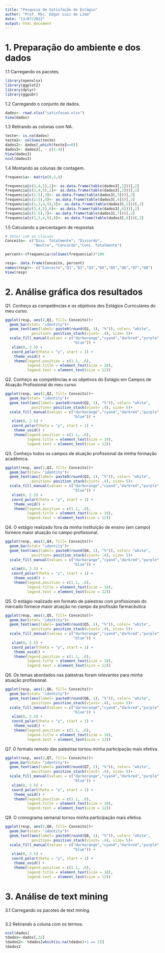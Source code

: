 ```yaml
---
title: "Pesquisa de Satisfação do Estágio"
author: "Prof. MSc. Edgar Luiz de Lima"
date: "13/07/2022"
output: html_document
---
```


# 1. Preparação do ambiente e dos dados

1.1 Carregando os pacotes.
```r
library(openxlsx)
library(ggplot2)
library(dplyr)
library(ggpubr)
```

1.2 Carregando o conjunto de dados.
```r
dados<- read.xlsx("satisfacao.xlsx")
View(dados)
```
1.3 Retirando as colunas com NA.
```r
teste<- is.na(dados)
teste2<- colSums(teste)
dados2<- dados[,which(teste2==0)]
dados3<- dados2[, - c(1:4)]
View(dados3)
ncol(dados3)
```

1.4 Montando as colunas de contagem.
```r
frequencia<- matrix(0,5,8)

frequencia[c(3,4,5),1]<- as.data.frame(table(dados3[,1]))[,2]
frequencia[c(3,4,5),2]<- as.data.frame(table(dados3[,2]))[,2]
frequencia[c(1:5),3]<- as.data.frame(table(dados3[,3]))[,2]
frequencia[c(2:5),4]<- as.data.frame(table(dados3[,4]))[,2]
frequencia[c(1,3,4,5),5]<- as.data.frame(table(dados3[,5]))[,2]
frequencia[c(3,4,5),6]<- as.data.frame(table(dados3[,6]))[,2]
frequencia[c(1:5),7]<- as.data.frame(table(dados3[,7]))[,2]
frequencia[c(1,3,4,5),8]<- as.data.frame(table(dados3[,8]))[,2]


```

1.5 Calculando a percentagem de respostas
```r
# Vetor com as classes
Conceito<- c("Disc. Totalmente", "Discordo", 
             "Neutro", "Concordo","Conc. Totalmente")

percent<-(frequencia/colSums(frequencia))*100

resp<- data.frame(Conceito, percent)
names(resp)<- c("Conceito","Q1","Q2","Q3","Q4","Q5","Q6","Q7","Q8")
View(resp)
```

# 2. Análise gráfica dos resultados

Q1. Conheço as competências e os objetivos dos Estágios Curriculares do meu curso.
```r
ggplot(resp, aes(2,Q1, fill= Conceito))+
  geom_bar(stat= "identity")+
  geom_text(aes(label= paste0(round(Q1, 1), "%")), color= "white",
            position= position_stack(vjust= .4), size= 5)+
  scale_fill_manual(values = c("darkorange","cyan4","darkred","purple",
                               "blue")) +
   xlim(0, 2.5) +
   coord_polar(theta = "y", start = 1) +
    theme_void() +
    theme(legend.position = c(1.1, .6),
          legend.title = element_text(size = 18),
          legend.text = element_text(size = 12))
```


Q2. Conheço as competências e os objetivos do Estágio em Campos de Atuação Profissional do meu curso.
```r
ggplot(resp, aes(2,Q2, fill= Conceito))+
  geom_bar(stat= "identity")+
  geom_text(aes(label= paste0(round(Q2, 1), "%")), color= "white",
            position= position_stack(vjust= .4), size= 5)+
  scale_fill_manual(values = c("darkorange","cyan4","darkred","purple",
                               "blue")) +
   xlim(0, 2.5) +
   coord_polar(theta = "y", start = 1) +
    theme_void() +
    theme(legend.position = c(1.1, .6),
          legend.title = element_text(size = 18),
          legend.text = element_text(size = 12))
```


Q3. Conheço todos os campos de atuação profissional da minha formação acadêmica.
```r
ggplot(resp, aes(2,Q3, fill= Conceito))+
  geom_bar(stat= "identity")+
  geom_text(aes(label= paste0(round(Q3, 1), "%")), color= "white",
            position= position_stack(vjust= .4), size= 5)+
  scale_fill_manual(values = c("darkorange","cyan4","darkred","purple",
                               "blue")) +
   xlim(0, 2.5) +
   coord_polar(theta = "y", start = 1) +
    theme_void() +
    theme(legend.position = c(1.1, .6),
          legend.title = element_text(size = 18),
          legend.text = element_text(size = 12))

```


Q4. O estágio realizado fora da minha instituição de ensino (em campo) fornece maior atuação no campo profissional.
```r
ggplot(resp, aes(2,Q4, fill= Conceito))+
  geom_bar(stat= "identity")+
  geom_text(aes(label= paste0(round(Q4, 1), "%")), color= "white",
            position= position_stack(vjust= .4), size= 5)+
  scale_fill_manual(values = c("darkorange","cyan4","darkred","purple",
                               "blue")) +
   xlim(0, 2.5) +
   coord_polar(theta = "y", start = 1) +
    theme_void() +
    theme(legend.position = c(1.1, .6),
          legend.title = element_text(size = 18),
          legend.text = element_text(size = 12))

```

Q5. O estágio realizado em formato de palestras com profissionais do mercado fornece maior atuação no campo da profissão farmacêutica
```r
ggplot(resp, aes(2,Q5, fill= Conceito))+
  geom_bar(stat= "identity")+
  geom_text(aes(label= paste0(round(Q5, 1), "%")), color= "white",
            position= position_stack(vjust= .4), size= 5)+
  scale_fill_manual(values = c("darkorange","cyan4","darkred","purple",
                               "blue")) +
   xlim(0, 2.5) +
   coord_polar(theta = "y", start = 1) +
    theme_void() +
    theme(legend.position = c(1.1, .6),
          legend.title = element_text(size = 18),
          legend.text = element_text(size = 12))

```

Q6. Os temas abordados nas palestras foram relevantes para minha atuação profissional.
```r
ggplot(resp, aes(2,Q6, fill= Conceito))+
  geom_bar(stat= "identity")+
  geom_text(aes(label= paste0(round(Q6, 1), "%")), color= "white",
            position= position_stack(vjust= .4), size= 5)+
  scale_fill_manual(values = c("darkorange","cyan4","darkred","purple",
                               "blue")) +
   xlim(0, 2.5) +
   coord_polar(theta = "y", start = 1) +
    theme_void() +
    theme(legend.position = c(1.1, .6),
          legend.title = element_text(size = 18),
          legend.text = element_text(size = 12))

```


Q7. O formato remoto das palestras tornou minha participação mais efetiva.
```r
ggplot(resp, aes(2,Q7, fill= Conceito))+
  geom_bar(stat= "identity")+
  geom_text(aes(label= paste0(round(Q7, 1), "%")), color= "white",
            position= position_stack(vjust= .4), size= 5)+
  scale_fill_manual(values = c("darkorange","cyan4","darkred","purple",
                               "blue")) +
   xlim(0, 2.5) +
   coord_polar(theta = "y", start = 1) +
    theme_void() +
    theme(legend.position = c(1.1, .6),
          legend.title = element_text(size = 18),
          legend.text = element_text(size = 12))

```

Q9. O cronograma semanal tornou minha participação mais efetiva.
```r
ggplot(resp, aes(2,Q8, fill= Conceito))+
  geom_bar(stat= "identity")+
  geom_text(aes(label= paste0(round(Q8, 1), "%")), color= "white",
            position= position_stack(vjust= .4), size= 5)+
  scale_fill_manual(values = c("darkorange","cyan4","darkred","purple",
                               "blue")) +
   xlim(0, 2.5) +
   coord_polar(theta = "y", start = 1) +
    theme_void() +
    theme(legend.position = c(1.1, .6),
          legend.title = element_text(size = 18),
          legend.text = element_text(size = 12))
```

# 3. Análise de text mining

3.1 Carregando os pacotes de text mining.
```r

```


3.2 Retirando a coluna com os termos.
```r
ncol(dados)
tdados<-dados[,32]
tdados2<- tdados[which(is.na(tdados)+1 == 1)]
tdados2
```

